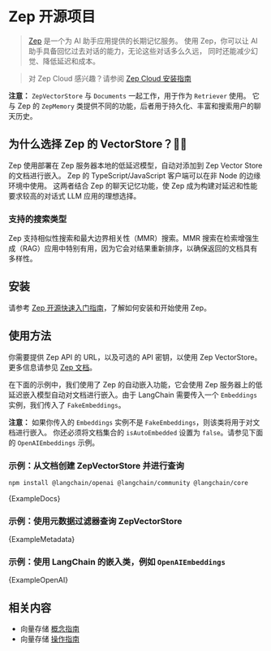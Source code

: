 # Zep 开源项目

> [Zep](https://www.getzep.com) 是一个为 AI 助手应用提供的长期记忆服务。
> 使用 Zep，你可以让 AI 助手具备回忆过去对话的能力，无论这些对话多么久远，
> 同时还能减少幻觉、降低延迟和成本。

> 对 Zep Cloud 感兴趣？请参阅 [Zep Cloud 安装指南](https://help.getzep.com/sdks)


**注意：** `ZepVectorStore` 与 `Documents` 一起工作，用于作为 `Retriever` 使用。
它与 Zep 的 `ZepMemory` 类提供不同的功能，后者用于持久化、丰富和搜索用户的聊天历史。

## 为什么选择 Zep 的 VectorStore？🤖🚀

Zep 使用部署在 Zep 服务器本地的低延迟模型，自动对添加到 Zep Vector Store 的文档进行嵌入。
Zep 的 TypeScript/JavaScript 客户端可以在非 Node 的边缘环境中使用。
这两者结合 Zep 的聊天记忆功能，使 Zep 成为构建对延迟和性能要求较高的对话式 LLM 应用的理想选择。

### 支持的搜索类型

Zep 支持相似性搜索和最大边界相关性（MMR）搜索。MMR 搜索在检索增强生成（RAG）应用中特别有用，因为它会对结果重新排序，以确保返回的文档具有多样性。

## 安装

请参考 [Zep 开源快速入门指南](https://help.getzep.com/quickstart)，了解如何安装和开始使用 Zep。

## 使用方法

你需要提供 Zep API 的 URL，以及可选的 API 密钥，以使用 Zep VectorStore。更多信息请参见 [Zep 文档](https://help.getzep.com/welcome)。

在下面的示例中，我们使用了 Zep 的自动嵌入功能，它会使用 Zep 服务器上的低延迟嵌入模型自动对文档进行嵌入。由于 LangChain 需要传入一个 `Embeddings` 实例，我们传入了 `FakeEmbeddings`。

**注意：** 如果你传入的 `Embeddings` 实例不是 `FakeEmbeddings`，则该类将用于对文档进行嵌入。
你还必须将文档集合的 `isAutoEmbedded` 设置为 `false`。请参见下面的 `OpenAIEmbeddings` 示例。

### 示例：从文档创建 ZepVectorStore 并进行查询


<IntegrationInstallTooltip></IntegrationInstallTooltip>

```bash npm2yarn
npm install @langchain/openai @langchain/community @langchain/core
```


<CodeBlock language="typescript">{ExampleDocs}</CodeBlock>

### 示例：使用元数据过滤器查询 ZepVectorStore


<CodeBlock language="typescript">{ExampleMetadata}</CodeBlock>

### 示例：使用 LangChain 的嵌入类，例如 `OpenAIEmbeddings`


<CodeBlock language="typescript">{ExampleOpenAI}</CodeBlock>

## 相关内容

- 向量存储 [概念指南](/docs/concepts/#vectorstores)
- 向量存储 [操作指南](/docs/how_to/#vectorstores)